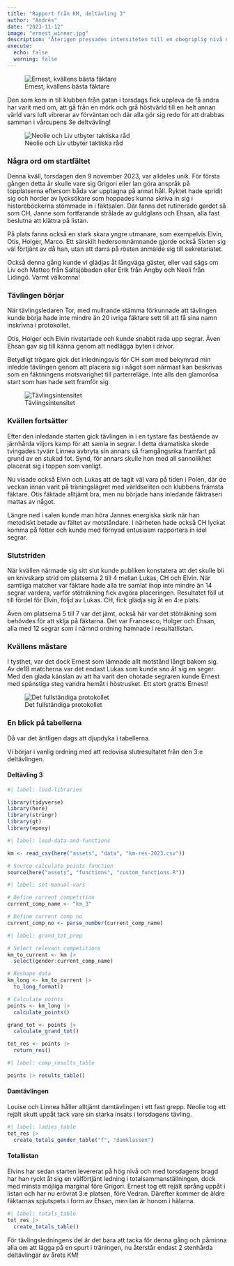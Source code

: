 ```yaml
---
title: "Rapport från KM, deltävling 3"
author: "Andrés"
date: "2023-11-12"
image: "ernest_winner.jpg"
description: "Återigen pressades intensiteten till en obegriplig nivå när den 3:e deltävlingen av årets KM fäktades. Det resulterade i dramatiska omflyttningar i totallistan."
execute:
  echo: false
  warning: false
---
```


![Ernest, kvällens bästa fäktare](ernest_winner.jpg)

Den som kom in till klubben från gatan i torsdags fick uppleva de få andra har varit med om, att gå från en mörk och grå höstvärld till en helt annan värld vars luft vibrerar av förväntan och där alla gör sig redo för att drabbas samman i vårcupens 3e deltvävling!

![Neolie och Liv utbyter taktiska råd](tjejer-taktik.jpg)

### Några ord om startfältet

Denna kväll, torsdagen den 9 november 2023, var alldeles unik. För första gången detta år skulle vare sig Grigori eller Ian göra anspråk på topplatserna eftersom båda var upptagna på annat håll. Ryktet hade spridit sig och horder av lycksökare som hoppades kunna skriva in sig i historeböckerna stömmade in i fäktsalen. Där fanns det rutinerade gardet så som CH, Janne som fortfarande strålade av guldglans och Ehsan, alla fast beslutna att klättra på listan.

På plats fanns också en stark skara yngre utmanare, som exempelvis Elvin, Otis, Holger, Marco. Ett särskilt hedersomnämnande gjorde också Sixten sig väl förtjänt av då han, utan att darra på rösten anmälde sig till sekretariatet.

Också denna gång kunde vi glädjas åt långväga gäster, eller vad sägs om Liv och Matteo från Saltsjöbaden eller Erik från Ängby och Neoli från Lidingö. Varmt välkomna!

### Tävlingen börjar

När tävlingsledaren Tor, med mullrande stämma förkunnade att tävlingen kunde börja hade inte mindre än 20 ivriga fäktare sett till att få sina namn inskrivna i protokollet.

Otis, Holger och Elvin rivstartade och kunde snabbt rada upp segrar. Även Ehsan gav sig till känna genom att nedlägga byten i drivor. 

Betydligt trögare gick det inledningsvis för CH som med bekymrad min inledde tävlingen genom att placera sig i något som närmast kan beskrivas som en fäktningens motsvarighet till parterreläge. Inte alls den glamorösa start som han hade sett framför sig.

![Tävlingsintensitet](kamp.jpg)

### Kvällen fortsätter

Efter den inledande starten gick tävlingen in i en tystare fas bestående av järnhårda viljors kamp för att samla in segrar. I detta dramatiska skede tvingades tyvärr Linnea avbryta sin annars så framgångsrika framfart på grund av en stukad fot. Synd, för annars skulle hon med all sannolikhet placerat sig i toppen som vanligt.

Nu visade också Elvin och Lukas att de tagit väl vara på tiden i Polen, där de veckan innan varit på träningslägret med världseliten och klubbens främsta fäktare. Otis fäktade alltjämt bra, men nu började hans inledande fäktraseri mattas av något. 

Längre ned i salen kunde man höra Jannes energiska skrik när han metodiskt betade av fältet av motståndare. I närheten hade också CH lyckat komma på fötter och kunde med förnyad entusiasm rapportera in idel segrar.

### Slutstriden

När kvällen närmade sig sitt slut kunde publiken konstatera att det skulle bli en knivskarp strid om platserna 2 till 4 mellan Lukas, CH och Elvin. När samtliga matcher var fäktare hade alla tre samlat ihop inte mindre än 14 segrar vardera, varför stöträkning fick avgöra placeringen. Resultatet föll ut till fördel för Elvin, följd av Lukas. CH, fick glädja sig åt en 4:e plats.

Även om platserna 5 till 7 var det jämt, också här var det stöträkning som behövdes för att sklja på fäktarna. Det var Francesco, Holger och Ehsan, alla med 12 segrar som i nämnd ordning hamnade i resultatlistan.

### Kvällens mästare

I tysthet, var det dock Ernest som lämnade allt motstånd långt bakom sig. Av de18 matcherna var det endast Lukas som kunde sno åt sig en seger. Med den glada känslan av att ha varit den ohotade segraren kunde Ernest med spänstiga steg vandra hemåt i höstrusket. Ett stort grattis Ernest!

![Det fullständiga protokollet](km3_protokoll.jpg)

### En blick på tabellerna

Då var det äntligen dags att djupdyka i tabellerna.

Vi börjar i vanlig ordning med att redovisa slutresultatet från den 3:e deltävlingen.

#### Deltävling 3

```r
#| label: load-libraries

library(tidyverse)
library(here)
library(stringr)
library(gt)
library(epoxy)
```

```r
#| label: load-data-and-functions

km <- read_csv(here("assets", "data", "km-res-2023.csv"))

# Source calculate_points function
source(here("assets", "functions", "custom_functions.R"))
```

```r
#| label: set-manual-vars

# Define current competition
current_comp_name <- "km_3"

# Define current comp no
current_comp_no <- parse_number(current_comp_name)
```

```r
#| label: grand_tot_prep

# Select relevant competitions
km_to_current <- km |> 
  select(gender:current_comp_name)

# Reshape data
km_long <- km_to_current |> 
  to_long_format()

# Calculate points
points <- km_long |> 
  calculate_points()  

grand_tot <- points |> 
  calculate_grand_tot()

tot_res <- points |> 
  return_res()
```

```r
#| label: comp_results_table

points |> results_table()
```

#### Damtävlingen

Louise och Linnea håller alltjämt damtävlingen i ett fast grepp. Neolie tog ett rejält skutt uppåt tack vare sin starka insats i torsdagens tävling.

```r
#| label: ladies_table
tot_res |> 
  create_totals_gender_table("f", "damklassen")
```

#### Totallistan

Elvins har sedan starten levererat på hög nivå och med torsdagens bragd har han ryckt åt sig en välförtjänt ledning i totalsammanställningen, dock med minsta möjliga marginal före Grigori. Ernest tog ett rejält språng uppåt i listan och har nu erövrat 3:e platsen, före Vedran. Därefter kommer de äldre fäktarnas spjutspets i form av Ehsan, men Ian är honom i hälarna.

```r
#| label: totals_table
tot_res |>
  create_totals_table()
```

För tävlingsledningens del är det bara att tacka för denna gång och påminna alla om att lägga på en spurt i träningen, nu återstår endast 2 stenhårda deltävlingar av årets KM!
